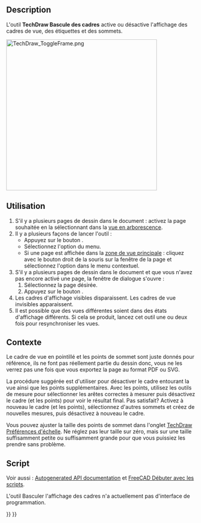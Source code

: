 <languages/>

{{Docnav/fr
|[[TechDraw_ShareView/fr|Copier une vue]]
|[[TechDraw_LengthDimension/fr|Cote de longueur]]
|[[TechDraw_ProjectShape/fr|Projection de forme]]
|IconL=TechDraw_ShareView.svg
|IconR=TechDraw_ProjectShape.svg
|IconC=Workbench_TechDraw.svg
}}

{{GuiCommand/fr
|Name=TechDraw ToggleFrame
|Name/fr=TechDraw Bascule des cadres
|MenuLocation=TechDraw → Vues de Techdraw → Activer ou désactiver les cadres de vues
|Workbenches=[[TechDraw_Workbench/fr|TechDraw]]
|SeeAlso=[[TechDraw_View/fr|TechDraw Vue]]
}}

==Description==

L'outil '''TechDraw Bascule des cadres''' active ou désactive l'affichage des cadres de vue, des étiquettes et des sommets.

[[Image:TechDraw_ToggleFrame.png|400px]]
{{Caption|Vue de la projection solide avec les cadres activés et désactivés}}

<span id="Usage"></span>
==Utilisation==

# S'il y a plusieurs pages de dessin dans le document : activez la page souhaitée en la sélectionnant dans la [[Tree_view/fr|vue en arborescence]].
# Il y a plusieurs façons de lancer l'outil :
#* Appuyez sur le bouton {{Button|[[Image:TechDraw_ToggleFrame.svg|16px]] [[TechDraw_ToggleFrame/fr|Activer ou désactiver les cadres de vues]]}}.
#* Sélectionnez l'option {{MenuCommand|TechDraw → Vues de Techdraw → [[Image:TechDraw_ToggleFrame.svg|16px]] Activer ou désactiver les cadres de vues}} du menu.
#* Si une page est affichée dans la [[Main_view_area/fr|zone de vue principale]] : cliquez avec le bouton droit de la souris sur la fenêtre de la page et sélectionnez l'option {{MenuCommand|Activer/désactiver les cadres}} dans le menu contextuel.
# S'il y a plusieurs pages de dessin dans le document et que vous n'avez pas encore activé une page, la fenêtre de dialogue {{MenuCommand|Sélecteur de pages}} s'ouvre :
## Sélectionnez la page désirée.
## Appuyez sur le bouton {{Button|OK}}.
# Les cadres d'affichage visibles disparaissent. Les cadres de vue invisibles apparaissent.
# Il est possible que des vues différentes soient dans des états d'affichage différents. Si cela se produit, lancez cet outil une ou deux fois pour resynchroniser les vues.

<span id="Background"></span>
==Contexte==


Le cadre de vue en pointillé et les points de sommet sont juste donnés pour référence, ils ne font pas réellement partie du dessin donc, vous ne les verrez pas une fois que vous exportez la page au format PDF ou SVG.

La procédure suggérée est d'utiliser {{Button|[[Image:TechDraw_ToggleFrame.svg|16px]] [[TechDraw_ToggleFrame/fr|Activer ou désactiver les cadres de vues]]}} pour désactiver le cadre entourant la vue ainsi que les points supplémentaires. Avec les points, utilisez les outils de mesure pour sélectionner les arêtes correctes à mesurer puis désactivez le cadre (et les points) pour voir le résultat final. Pas satisfait? Activez à nouveau le cadre (et les points), sélectionnez d'autres sommets et créez de nouvelles mesures, puis désactivez à nouveau le cadre.

Vous pouvez ajuster la taille des points de sommet dans l'onglet [[TechDraw_Preferences/fr#.C3.89chelle|TechDraw Préférences d'échelle]]. Ne réglez pas leur taille sur zéro, mais sur une taille suffisamment petite ou suffisamment grande pour que vous puissiez les prendre sans problème.

<span id="Scripting"></span>
==Script==

Voir aussi : [https://freecad.github.io/SourceDoc/ Autogenerated API documentation] et [[FreeCAD_Scripting_Basics/fr|FreeCAD Débuter avec les scripts]].

L'outil Basculer l'affichage des cadres n'a actuellement pas d'interface de programmation.


{{Docnav/fr
|[[TechDraw_ShareView/fr|Copier une vue]]
|[[TechDraw_LengthDimension/fr|Cote de longueur]]
|[[TechDraw_ProjectShape/fr|Projection de forme]]
|IconL=TechDraw_ShareView.svg
|IconR=TechDraw_ProjectShape.svg
|IconC=Workbench_TechDraw.svg
}}

{{TechDraw_Tools_navi{{#translation:}}}}
{{Userdocnavi{{#translation:}}}}
